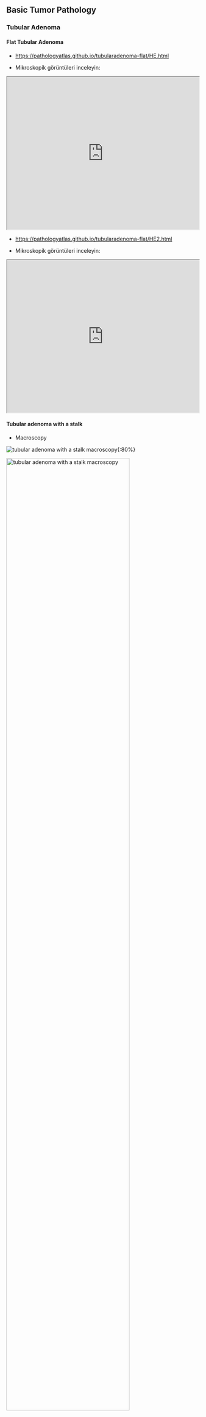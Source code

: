 
## Basic Tumor Pathology

### Tubular Adenoma

#### Flat Tubular Adenoma

-   <https://pathologyatlas.github.io/tubularadenoma-flat/HE.html>

-   Mikroskopik görüntüleri inceleyin:

<iframe src="https://pathologyatlas.github.io/tubularadenoma-flat/HE.html" width="100%" height="400px">

</iframe>

-   <https://pathologyatlas.github.io/tubularadenoma-flat/HE2.html>

-   Mikroskopik görüntüleri inceleyin:

<iframe src="https://pathologyatlas.github.io/tubularadenoma-flat/HE2.html" width="100%" height="400px">

</iframe>

#### Tubular adenoma with a stalk

-   Macroscopy

![tubular adenoma with a stalk macroscopy](https://pathologyatlas.github.io/tubularadenoma/tubular-adenoma-with-stalk-macroscopy.jpg){:80%}

<img src="https://pathologyatlas.github.io/tubularadenoma/tubular-adenoma-with-stalk-macroscopy.jpg" alt="tubular adenoma with a stalk macroscopy" width="80%"/>

-   Microscopy

![tubular adenoma with a stalk](https://pathologyatlas.github.io/tubularadenoma/tubular-adenoma-with-stalk.jpeg)

-   Mikroskopik görüntüleri inceleyin:

<https://pathologyatlas.github.io/tubularadenoma/tubular-adenoma-with-stalk/viewer_z0.html>

<iframe src="https://pathologyatlas.github.io/tubularadenoma/tubular-adenoma-with-stalk/viewer_z0.html" width="100%" height="400px">

</iframe>

